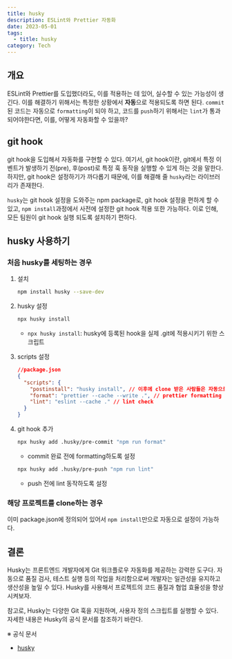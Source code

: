 ```yaml
---
title: husky
description: ESLint와 Prettier 자동화
date: 2023-05-01
tags:
  - title: husky
category: Tech
---
```


## 개요

ESLint와 Prettier를 도입했더라도, 이를 적용하는 데 있어, 실수할 수 있는 가능성이 생긴다.
이를 해결하기 위해서는 특정한 상황에서 **자동**으로 적용되도록 하면 된다.
`commit`된 코드는 자동으로 `formatting`이 되야 하고, 코드를 `push`하기 위해서는 `lint`가 통과되어야한다면, 이를, 어떻게 자동화할 수 있을까?

## git hook

git hook을 도입해서 자동화를 구현할 수 있다. 여기서, git hook이란, git에서 특정 이벤트가 발생하기 전(pre), 후(post)로 특정 훅 동작을 실행할 수 있게 하는 것을 말한다.
하지만, git hook은 설정하기가 까다롭기 때문에, 이를 해결해 줄 `husky`라는 라이브러리가 존재한다.

`husky`는 git hook 설정을 도와주는 npm package로, git hook 설정을 편하게 할 수 있고, `npm install`과정에서 사전에 설정한 git hook 적용 또한 가능하다.
이로 인해, 모든 팀원이 git hook 실행 되도록 설치하기 편하다.

## husky 사용하기

### **처음** husky를 세팅하는 경우

1. 설치

   ```bash
   npm install husky --save-dev
   ```

2. husky 설정

   ```bash
   npx husky install
   ```

   - `npx husky install`: husky에 등록된 hook을 실제 .git에 적용시키기 위한 스크립트

3. scripts 설정

   ```json
   //package.json
   {
     "scripts": {
       "postinstall": "husky install", // 이후에 clone 받은 사람들은 자동으로 husky 설치
       "format": "prettier --cache --write .", // prettier formatting
       "lint": "eslint --cache ." // lint check
     }
   }
   ```

4. git hook 추가

   ```bash
   npx husky add .husky/pre-commit "npm run format"
   ```

   - commit 완료 전에 formatting하도록 설정

   ```bash
   npx husky add .husky/pre-push "npm run lint"
   ```

   - push 전에 lint 동작하도록 설정

### 해당 프로젝트를 clone하는 경우

이미 package.json에 정의되어 있어서 `npm install`만으로 자동으로 설정이 가능하다.

## 결론

Husky는 프론트엔드 개발자에게 Git 워크플로우 자동화를 제공하는 강력한 도구다.
자동으로 품질 검사, 테스트 실행 등의 작업을 처리함으로써 개발자는 일관성을 유지하고 생산성을 높일 수 있다.
Husky를 사용해서 프로젝트의 코드 품질과 협업 효율성을 향상시켜보자.

참고로, Husky는 다양한 Git 훅을 지원하며, 사용자 정의 스크립트를 실행할 수 있다.
자세한 내용은 Husky의 공식 문서를 참조하기 바란다.

※ 공식 문서

- [husky](https://typicode.github.io/husky/)
